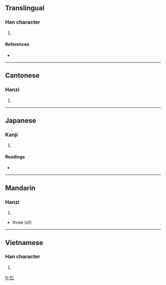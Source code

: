 ==Translingual==

===Han character===
{{Han char|rn=9|rad=人|as=03|sn=5|four=2121<sub>1</sub>|canj=人一一一 (OMMM)}}

# {{defn|Han|sort=人03}}

====References====
* {{Han ref|kx=0094.051|dkj=00397|hdz=10112.010|uh=4EE8|ud=20200|bh=C965|bd=51557}}

----

==Cantonese==

===Hanzi===
{{yue-hanzi|jyut=|y=saam1}}

# {{defn|Cantonese|sort=人03}}

----

==Japanese==

===Kanji===
{{ja-kanji|grade=|rs=人03}}

# {{defn|Japanese}}

====Readings====
* {{ja-readings|on=[[さ]] (sa)|kun=}}

----

==Mandarin==

===Hanzi===
{{cmn-hanzi|pin=[[fǎn]] ([[fan3]]), [[sā]] ([[sa1]])|wg=fan<sup>3</sup>, sa<sup>1</sup>}}

# {{defn|Mandarin|sort=人03}}
* three (of)
----

==Vietnamese==

===Han character===
{{vi-hantu|[[tam]]|rs=人03}}

# {{defn|Vietnamese|sort=人03}}

[[fr:仨]]